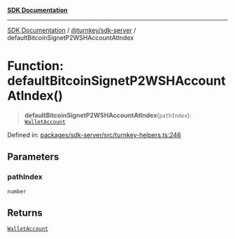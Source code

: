 [**SDK Documentation**](../../../README.mdx)

***

[SDK Documentation](../../../packages.mdx) / [@turnkey/sdk-server](../README.mdx) / defaultBitcoinSignetP2WSHAccountAtIndex

# Function: defaultBitcoinSignetP2WSHAccountAtIndex()

> **defaultBitcoinSignetP2WSHAccountAtIndex**(`pathIndex`): [`WalletAccount`](../interfaces/WalletAccount.mdx)

Defined in: [packages/sdk-server/src/turnkey-helpers.ts:246](https://github.com/tkhq/sdk/blob/e1b1a69bdd608320aaf03cc2dbbf68dc0c52b28d/packages/sdk-server/src/turnkey-helpers.ts#L246)

## Parameters

### pathIndex

`number`

## Returns

[`WalletAccount`](../interfaces/WalletAccount.mdx)
